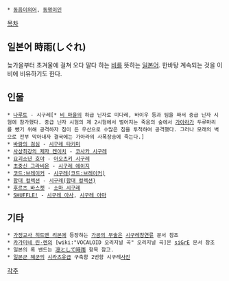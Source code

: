  * [[동음이의어]], [[동명이인]]

[[목차]]
== 일본어 時雨(しぐれ) ==
늦가을부터 초겨울에 걸쳐 오다 말다 하는 [[비]]를 뜻하는 [[일본어]]. 한바탕 계속되는 것을 이 비에 비유하기도 한다.

== 인물 ==
 * [[나루토]] - 시구레[* [[비 마을]]의 하급 닌자로 미다레, 바이우 등과 팀을 짜서 중급 닌자 시험에 참가했다. 중급 닌자 시험의 제 2시험에서 벌어지는 죽음의 숲에서 [[가아라]]가 두루마리를 뺐기 위해 공격하자 침이 든 우산으로 수많은 침을 투척하여 공격했다. 그러나 모래의 벽으로 전부 막아내자 결국에는 가아라의 사폭장송에 죽는다.]
 * [[바람의 검심]] - [[시구레 타키미]]
 * [[사상최강의 제자 켄이치]] - [[코사카 시구레]]
 * [[요괴소년 호야]] - [[아오츠키 시구레]]
 * [[초중신 그라비온]] - [[시구레 에이지]]
 * [[코드:브레이커]] - [[시구레(코드:브레이커)]]
 * [[함대 컬렉션]] - [[시구레(함대 컬렉션)]]
 * [[후르츠 바스켓]] - [[소마 시구레]]
 * [[SHUFFLE!]] - [[시구레 아사]], [[시구레 아마]]

== 기타 ==
 * [[가정교사 히트맨 리본]]에 등장하는 [[가공의 무술]]은 [[시구레창연류]] 문서 참조
 * [[카가미네 린·렌]]의 [wiki:"VOCALOID 오리지널 곡" 오리지널 곡]은 [[siGrE]] 문서 참조
 * 일본의 록 밴드는 [[凛として時雨]] 항목 참고.
 * [[일본군 해군]]의 [[시라츠유급]] 구축함 2번함 시구레[http://upload.wikimedia.org/wikipedia/commons/5/5b/IJN_DD_Shigure_in_1939.jpg 사진]

[[각주]]
